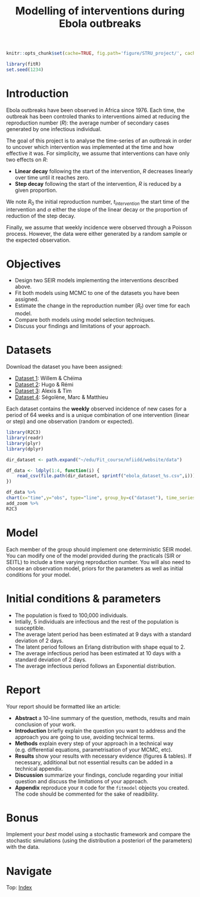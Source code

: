 % Modelling of interventions during Ebola outbreaks

```r
knitr::opts_chunk$set(cache=TRUE, fig.path='figure/STRU_project/', cache.path='cache/STRU_project/' ,fig.cap='', fig.align="center", message=FALSE, tidy=TRUE, warning=FALSE)
```

```r
library(fitR)
set.seed(1234)
```

# Introduction

Ebola outbreaks have been observed in Africa since 1976. Each time, the outbreak has been controled thanks to interventions aimed at reducing the reproduction number ($R$): the average number of secondary cases generated by one infectious individual. 

The goal of this project is to analyse the time-series of an outbreak in order to uncover which intervention was implemented at the time and how effective it was. For simplicity, we assume that interventions can have only two effects on $R$:

* __Linear decay__ following the start of the intervention, $R$ decreases linearly over time until it reaches zero.
* __Step decay__ following the start of the intervention, $R$ is reduced by a given proportion.

We note $R_0$ the initial reproduction number, $t_{intervention}$ the start time of the intervention and $\alpha$ either the slope of the linear decay or the proportion of reduction of the step decay.

Finally, we assume that weekly incidence were observed through a Poisson process. However, the data were either generated by a random sample or the expected observation.

# Objectives

* Design two SEIR models implementing the interventions described above.
* Fit both models using MCMC to one of the datasets you have been assigned.
* Estimate the change in the reproduction number ($R_t$) over time for each model.
* Compare both models using model selection techniques.
* Discuss your findings and limitations of your approach. 

# Datasets

Download the dataset you have been assigned:

* [Dataset 1](data/ebola_dataset_1.csv): Willem & Chéima
* [Dataset 2](data/ebola_dataset_2.csv): Hugo & Rémi
* [Dataset 3](data/ebola_dataset_3.csv): Alexis & Tim
* [Dataset 4](data/ebola_dataset_4.csv): Ségolène, Marc & Matthieu

Each dataset contains the __weekly__ observed incidence of new cases for a period of 64 weeks and is a unique combination of one intervention (linear or step) and one observation (random or expected).

```r

library(R2C3)
library(readr)
library(plyr)
library(dplyr)

dir_dataset <- path.expand("~/edu/Fit_course/mfiidd/website/data")

df_data <- ldply(1:4, function(i) {
	read_csv(file.path(dir_dataset, sprintf("ebola_dataset_%s.csv",i))) %>% mutate(dataset = sprintf("Dataset %s",i))
})

df_data %>% 
chart(x="time",y="obs", type="line", group_by=c("dataset"), time_series=FALSE) %>% set_legend(position="right") %>% 
add_zoom %>% 
R2C3 


```

# Model

Each member of the group should implement one deterministic SEIR model. You can modify one of the model provided during the practicals (SIR or SEITL) to include a time varying reproduction number. You will also need to choose an observation model, priors for the parameters as well as initial conditions for your model.

# Initial conditions & parameters

* The population is fixed to 100,000 individuals. 
* Intially, 5 individuals are infectious and the rest of the population is susceptible.
* The average latent period has been estimated at 9 days with a standard deviation of 2 days. 
* The latent period follows an Erlang distribution with shape equal to 2.
* The average infectious period has been estimated at 10 days with a standard deviation of 2 days.
* The average infectious period follows an Exponential distribution.


# Report

Your report should be formatted like an article:

* __Abstract__ a 10-line summary of the question, methods, results and main conclusion of your work.
* __Introduction__ briefly explain the question you want to address and the approach you are going to use, avoiding technical terms.
* __Methods__ explain every step of your approach in a technical way (e.g. differential equations, parametrisation of your MCMC, etc).
* __Results__ show your results with necessary evidence (figures & tables). If necessary, additional but not essential results can be added in a technical appendix.
* __Discussion__ summarize your findings, conclude regarding your initial question and discuss the limitations of your approach.
* __Appendix__ reproduce your `R` code for the `fitmodel` objects you created. The code should be commented for the sake of readibility.


# Bonus

Implement your _best_ model using a stochastic framework and compare the stochastic simulations (using the distribution a posteriori of the parameters) with the data.

<div>
# Navigate
Top: [Index](index.html)
</div>

